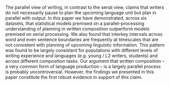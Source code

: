 The parallel view of writing, in contrast to the serial view, claims that writers do not necessarily pause to plan the upcoming language unit but plan in parallel with output. In this paper we have demonstrated, across six datasets, that statistical models premised on a parallel-processing understanding of planning in written composition outperform models premised on serial processing. We also found that interkey intervals across word and even sentence boundaries are frequently at timescales that are not consistent with planning of upcoming linguistic information. This pattern was found to be largely consistent for populations with different levels of writing experience and languages (e.g. young / L2 writers, students) and across different composition tasks. Our argument that written composition -- a very common form of language production -- is a largely parallel process is probably uncontroversial. However, the findings we presented in this paper constitute the first robust evidence in support of this claim. 